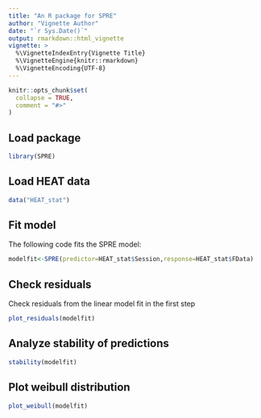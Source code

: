 ```yaml
---
title: "An R package for SPRE"
author: "Vignette Author"
date: "`r Sys.Date()`"
output: rmarkdown::html_vignette
vignette: >
  %\VignetteIndexEntry{Vignette Title}
  %\VignetteEngine{knitr::rmarkdown}
  %\VignetteEncoding{UTF-8}
---
```


```r
knitr::opts_chunk$set(
  collapse = TRUE,
  comment = "#>"
)
```

## Load package

```r
library(SPRE)
```

## Load HEAT data

```r
data("HEAT_stat")
```

## Fit model

The following code fits the SPRE model:

```r
modelfit<-SPRE(predictor=HEAT_stat$Session,response=HEAT_stat$FData)
```

## Check residuals

Check residuals from the linear model fit in the first step

```r
plot_residuals(modelfit)
```

## Analyze stability of predictions

```r
stability(modelfit)
```

## Plot weibull distribution

```r
plot_weibull(modelfit)
```

